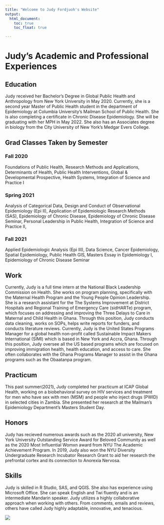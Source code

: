 ```yaml
---
title: "Welcome to Judy Fordjuoh's Website"
output: 
  html_document:
    toc: true
    toc_float: true

---
```


# Judy's Academic and Professional Experiences 


## Education
Judy received her Bachelor's Degree in Global Public Health and Anthropology from New York University in May 2020. Currently, she is a second year Master of Public Health student in the department of Epidemiology at Columbia University's Mailman School of Public Health. She is also completing a certificate in Chronic Disease Epidemiology. She will be graduating with her MPH in May 2022. She also has an Associates degree in biology from the City University of New York's Medgar Evers College. 



## Grad Classes Taken by Semester {.tabset .tabset-fade .tabset-pills}


### Fall 2020
Foundations of Public Health,
Research Methods and Applications,
Determinants of Health,
Public Health Interventions,
Global & Developmental Prospective,
Health Systems,
Integration of Science and Practice I

### Spring 2021
Analysis of Categorical Data,
Design and Conduct of Observational Epidemiology (Epi II),
Application of Epidemiologic Research Methods (SAS),
Epidemiology of Chronic Disease, 
Epidemiology of Chronic Disease Seminar,
Personal Leadership in Public Health,
Integration of Science and Practice II,

### Fall 2021
Applied Epidemiologic Analysis (Epi III),
Data Science,
Cancer Epidemiology,
Spatial Epidemiology,
Public Health GIS,
Masters Essay in Epidemiology I,
Epidemiology of Chronic Disease Seminar




## Work
Currently, Judy is a full time intern at the National Black Leadership Commission on Health. She works on program planning, specifically with the Maternal Health Program and the Young People Opinion Leadership. She is a research assistant for the The Systems Improvement at District Hospitals and Regional Training of Emergency Care (sidHARTe) program, which focuses on addressing and improving the Three Delays to Care in Maternal and Child Health in Ghana. Through this position, Judy conducts data cleaning, works on SOPs, helps write reports for funders, and conducts literature reviews. Currently, Judy is the United States Programs Manager for a global health non-profit called Sustainable Impact Makers International (SIMI) which is based in New York and Accra, Ghana. Through this position, Judy oversee all the US based programs which are focused on improving immigration health, health education, and access to care. She often collaborates with the Ghana Programs Manager to assist in the Ghana programs such as the Obaatanpa program. 

## Practicum
This past summer(2021), Judy completed her practicum at ICAP Global Health, working on a biobehavioral survey on HIV services and treatment for men who have sex with men (MSM) and people who inject drugs (PWID) in selected cities in Zambia. She presented her research at the Mailman's Epidemiology Department's Masters Student Day. 

## Honors
Judy has recieved numerous awards such as the 2020 all university, New York University Outstanding Service Award for Beloved Community as well as the 2020 Most Influential Womxn award from NYU The Academic Achievement Program. In 2019, Judy also won the NYU Diversity Undergraduate Research Incubator Research Grant to aid her research the prefrontal cortex and its connection to Anorexia Nervosa. 

## Skills
Judy is skilled in R Studio, SAS, and QGIS. She also has experience using Microsoft Office. She can speak English and Twi fluently and is an intermediate Mandarin speaker. Judy utilizes a highly collaborative approach when working with others. From comments, emails and reviews, others have called Judy highly adaptable, innovative, and tenacious.    

![](images/JFgrad.png)